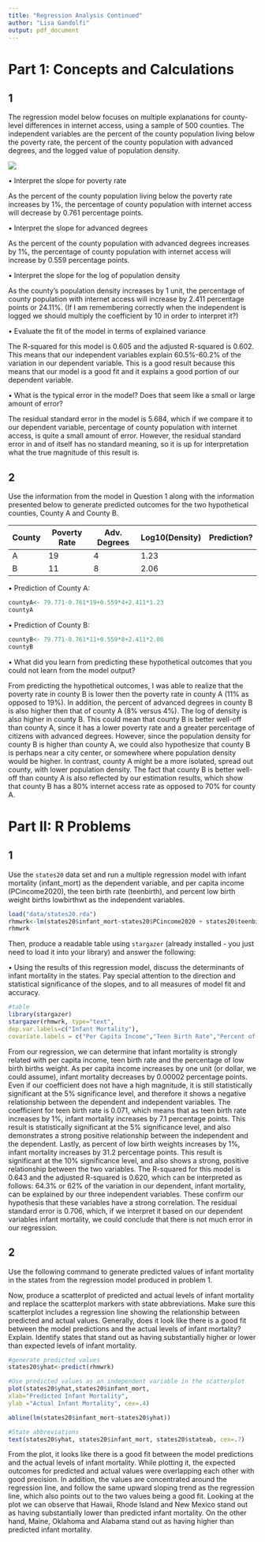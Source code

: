 ```yaml
---
title: "Regression Analysis Continued"
author: "Lisa Gandolfi"
output: pdf_document
---
```


# Part 1: Concepts and Calculations

## 1

The regression model below focuses on multiple explanations for county-level differences in internet access, using a sample of 500 counties. The independent variables are the percent of the county population living below the poverty rate, the percent of the county population with advanced degrees, and the logged value of population density.

![](data/ch16table.png)

$\bullet$ Interpret the slope for poverty rate

As the percent of the county population living below the poverty rate increases by 1%, the percentage of county population with internet access will decrease by 0.761 percentage points.

$\bullet$ Interpret the slope for advanced degrees

As the percent of the county population with advanced degrees increases by 1%, the percentage of county population with internet access will increase by 0.559 percentage points.

$\bullet$ Interpret the slope for the log of population density

As the county's population density increases by 1 unit, the percentage of county population with internet access will increase by 2.411 percentage points or 24.11%. (If I am remembering correctly when the independent is logged we should multiply the coefficient by 10 in order to interpret it?)

$\bullet$ Evaluate the fit of the model in terms of explained variance

The R-squared for this model is 0.605 and the adjusted R-squared is 0.602. This means that our independent variables explain 60.5%-60.2% of the variation in our dependent variable. This is a good result because this means that our model is a good fit and it explains a good portion of our dependent variable.

$\bullet$ What is the typical error in the model? Does that seem like a small or large amount of error?

The residual standard error in the model is 5.684, which if we compare it to our dependent variable, percentage of county population with internet access, is quite a small amount of error. However, the residual standard error in and of itself has no standard meaning, so it is up for interpretation what the true magnitude of this result is.

## 2

Use the information from the model in Question 1 along with the information presented below to generate predicted outcomes for the two hypothetical counties, County A and County B. 


County | Poverty Rate | Adv. Degrees | Log10(Density) | Prediction?
------ | ------------ | ------------ | -------------- | -----------
A      | 19           | 4            | 1.23           |
B      | 11           | 8            | 2.06           |          

$\bullet$ Prediction of County A: 

```r
countyA<- 79.771-0.761*19+0.559*4+2.411*1.23
countyA
```

$\bullet$ Prediction of County B: 

```r
countyB<- 79.771-0.761*11+0.559*8+2.411*2.06
countyB
```

$\bullet$ What did you learn from predicting these hypothetical outcomes that you could not learn from the model output?

From predicting the hypothetical outcomes, I was able to realize that the poverty rate in county B is lower then the poverty rate in county A (11% as opposed to 19%). In addition, the percent of advanced degrees in county B is also higher then that of county A (8% versus 4%). The log of density is also higher in county B.
This could mean that county B is better well-off than county A, since it has a lower poverty rate and a greater percentage of citizens with advanced degrees. However, since the population density for county B is higher than county A, we could also hypothesize that county B is perhaps near a city center, or somewhere where population density would be higher. In contrast, county A might be a more isolated, spread out county, with lower population density.
The fact that county B is better well-off than county A is also reflected by our estimation results, which show that county B has a 80% internet access rate as opposed to 70% for county A.

# Part II: R Problems

## 1

Use the ```states20``` data set and run a multiple regression model with infant mortality (infant_mort) as the dependent variable, and per capita income (PCincome2020), the teen birth rate (teenbirth), and percent low birth weight births lowbirthwt as the independent variables. 

```r
load("data/states20.rda")
rhmwrk<-lm(states20$infant_mort~states20$PCincome2020 + states20$teenbirth + states20$lowbirthwt,na.action=na.exclude)
rhmwrk
```

Then, produce a readable table using ```stargazer``` (already installed - you just need to load it into your library) and answer the following:

$\bullet$ Using the results of this regression model, discuss the determinants of infant mortality in the states. Pay special attention to the direction and statistical significance of the slopes, and to all measures of model fit and accuracy.

```r
#table
library(stargazer)
stargazer(rhmwrk, type="text",
dep.var.labels=c("Infant Mortality"),
covariate.labels = c("Per Capita Income","Teen Birth Rate","Percent of Low Births Birth Weight"))

```
From our regression, we can determine that infant mortality is strongly related with per capita income, teen birth rate and the percentage of low birth births weight. As per capita income increases by one unit (or dollar, we could assume), infant mortality decreases by 0.00002 percentage points. Even if our coefficient does not have a high magnitude, it is still statistically significant at the 5% significance level, and therefore it shows a negative relationship between the dependent and independent variables. The coefficient for teen birth rate is 0.071, which means that as teen birth rate increases by 1%, infant mortality increases by 7.1 percentage points. This result is statistically significant at the 5% significance level, and also demonstrates a strong positive relationship between the independent and the dependent. Lastly, as percent of low birth weights increases by 1%, infant mortality increases by 31.2 percentage points. This result is significant at the 10% significance level, and also shows a strong, positive relationship between the two variables. The R-squared for this model is 0.643 and the adjusted R-squared is 0.620, which can be interpreted as follows: 64.3% or 62% of the variation in our dependent, infant mortality, can be explained by our three independent variables. These confirm our hypothesis that these variables have a strong correlation. The residual standard error is 0.706, which, if we interpret it based on our dependent variables infant mortality, we could conclude that there is not much error in our regression.


## 2

Use the following command to generate predicted values of infant mortality in the states from the regression model produced in problem 1. 

Now, produce a scatterplot of predicted and actual levels of infant mortality and replace the scatterplot markers with state abbreviations. Make sure this scatterplot includes a regression line showing the relationship between predicted and actual values. Generally, does it look like there is a good fit between the model predictions and the actual levels of infant mortality? Explain. Identify states that stand out as having substantially higher or lower than expected levels of infant mortality.

```r
#generate predicted values
states20$yhat<-predict(rhmwrk)
```

```r
#Use predicted values as an independent variable in the scatterplot
plot(states20$yhat,states20$infant_mort,
xlab="Predicted Infant Mortality",
ylab ="Actual Infant Mortality", cex=.4)

abline(lm(states20$infant_mort~states20$yhat))

#State abbreviations
text(states20$yhat, states20$infant_mort, states20$stateab, cex=.7)
```
From the plot, it looks like there is a good fit between the model predictions and the actual levels of infant mortality. While plotting it, the expected outcomes for predicted and actual values were overlapping each other with good precision. In addition, the values are concentrated around the regression line, and follow the same upward sloping trend as the regression line, which also points out to the two values being a good fit. Looking at the plot we can observe that Hawaii, Rhode Island and New Mexico stand out as having substantially lower than predicted infant mortality. On the other hand, Maine, Oklahoma and Alabama stand out as having higher than predicted infant mortality.
